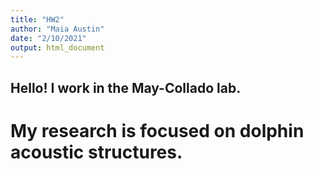 ```yaml
---
title: "HW2"
author: "Maia Austin"
date: "2/10/2021"
output: html_document
---
```


## Hello! I work in the May-Collado lab.

# My research is focused on dolphin acoustic structures.